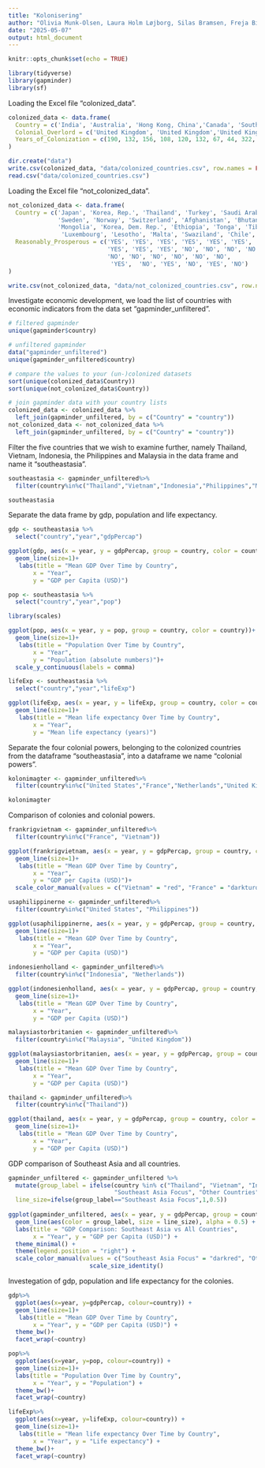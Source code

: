 ---
title: "Kolonisering"
author: "Olivia Munk-Olsen, Laura Holm Løjborg, Silas Bramsen, Freja Bille Deichmann"
date: "2025-05-07"
output: html_document
---

```{r setup, include=FALSE}
knitr::opts_chunk$set(echo = TRUE)
```

```{r}
library(tidyverse)
library(gapminder)
library(sf)
```

Loading the Excel file “colonized_data”.
```{r kolonarisering}
colonized_data <- data.frame(
  Country = c('India', 'Australia', 'Hong Kong, China','Canada', 'South Africa','Algeria', 'Vietnam', 'Morocco', 'Brazil', 'Mozambique',  'Indonesia', 'Suriname', 'Congo, Dem. Rep.', 'Rwanda', 'Namibia', 'Somalia', 'Libya', 'Eritrea', 'Philippines', 'Puerto Rico', 'Kazakhstan', 'Georgia', 'Moldova', 'Afghanistan', 'Tanzania',  'Czech Republic', 'Slovakia', 'Romania',  'Serbia', 'Bulgaria','Malaysia'),
  Colonial_Overlord = c('United Kingdom', 'United Kingdom','United Kingdom','United Kingdom', 'United Kingdom', 'France', 'France', 'France', 'Portugal', 'Portugal', 'Netherlands', 'Netherlands', 'Belgium','Belgium', 'Germany', 'Italy', 'Italy','Italy', 'United States', 'United States', 'Russia', 'Russia','Russia', 'United Kingdom', 'Germany', 'Austria', 'Austria','Austria', 'Turkey','Turkey','United Kingdom'),
  Years_of_Colonization = c(190, 132, 156, 108, 120, 132, 67, 44, 322, 477, 350, 235, 80, 40, 35, 36, 31, 62, 48, 126, 250, 108,103 ,80, 44,300, 500, 300, 350, 350, 171)
)

dir.create("data")
write.csv(colonized_data, "data/colonized_countries.csv", row.names = FALSE)
read.csv("data/colonized_countries.csv")

```

Loading the Excel file “not_colonized_data”.
```{r uncolonized}
not_colonized_data <- data.frame(
  Country = c('Japan', 'Korea, Rep.', 'Thailand', 'Turkey', 'Saudi Arabia', 'Iran', 'Iceland', 
              'Sweden', 'Norway', 'Switzerland', 'Afghanistan', 'Bhutan', 'Nepal', 'Liberia', 
              'Mongolia', 'Korea, Dem. Rep.', 'Ethiopia', 'Tonga', 'Tibet', 'Haiti',  
               'Luxembourg', 'Lesotho', 'Malta', 'Swaziland', 'Chile', 'China'),
  Reasonably_Prosperous = c('YES', 'YES', 'YES', 'YES', 'YES', 'YES', 'YES', 
                            'YES', 'YES', 'YES', 'NO', 'NO', 'NO', 'NO', 
                            'NO', 'NO', 'NO', 'NO', 'NO', 'NO',  
                             'YES',  'NO', 'YES', 'NO', 'YES', 'NO')
)

write.csv(not_colonized_data, "data/not_colonized_countries.csv", row.names = FALSE)

```

Investigate economic development, we load the list of countries with economic indicators from the data set “gapminder_unfiltered”.
```{r join-countries-to-gapminder}
# filtered gapminder
unique(gapminder$country)

# unfiltered gapminder
data("gapminder_unfiltered")
unique(gapminder_unfiltered$country)

# compare the values to your (un-)colonized datasets
sort(unique(colonized_data$Country))
sort(unique(not_colonized_data$Country))

# join gapminder data with your country lists
colonized_data <- colonized_data %>% 
  left_join(gapminder_unfiltered, by = c("Country" = "country"))
not_colonized_data <- not_colonized_data %>% 
  left_join(gapminder_unfiltered, by = c("Country" = "country"))
```

Filter the five countries that we wish to examine further, namely Thailand, Vietnam, Indonesia, the Philippines and Malaysia in the data frame and name it “southeastasia”.
```{r}
southeastasia <- gapminder_unfiltered%>%
  filter(country%in%c("Thailand","Vietnam","Indonesia","Philippines","Malaysia"))

southeastasia
```

Separate the data frame by gdp, population and life expectancy.
```{r}
gdp <- southeastasia %>%
  select("country","year","gdpPercap")
```

```{r}
ggplot(gdp, aes(x = year, y = gdpPercap, group = country, color = country))+
  geom_line(size=1)+
   labs(title = "Mean GDP Over Time by Country", 
       x = "Year", 
       y = "GDP per Capita (USD)")
```

```{r}
pop <- southeastasia %>%
  select("country","year","pop")
```

```{r}
library(scales)

ggplot(pop, aes(x = year, y = pop, group = country, color = country))+
  geom_line(size=1)+
   labs(title = "Population Over Time by Country", 
       x = "Year", 
       y = "Population (absolute numbers)")+
  scale_y_continuous(labels = comma)
```

```{r}
lifeExp <- southeastasia %>%
  select("country","year","lifeExp")
```

```{r}
ggplot(lifeExp, aes(x = year, y = lifeExp, group = country, color = country))+
  geom_line(size=1)+
   labs(title = "Mean life expectancy Over Time by Country", 
       x = "Year", 
       y = "Mean life expectancy (years)")
```


Separate the four colonial powers, belonging to the colonized countries from the dataframe “southeastasia”, into a dataframe we name “colonial powers”.
```{r}
kolonimagter <- gapminder_unfiltered%>%
  filter(country%in%c("United States","France","Netherlands","United Kingdom"))

kolonimagter
```



Comparison of colonies and colonial powers.
```{r}
frankrigvietnam <- gapminder_unfiltered%>%
  filter(country%in%c("France", "Vietnam"))

ggplot(frankrigvietnam, aes(x = year, y = gdpPercap, group = country, color = country))+
  geom_line(size=1)+
   labs(title = "Mean GDP Over Time by Country", 
       x = "Year", 
       y = "GDP per Capita (USD)")+
  scale_color_manual(values = c("Vietnam" = "red", "France" = "darkturquoise"))
```

```{r}
usaphilippinerne <- gapminder_unfiltered%>%
  filter(country%in%c("United States", "Philippines"))

ggplot(usaphilippinerne, aes(x = year, y = gdpPercap, group = country, color = country))+
  geom_line(size=1)+
   labs(title = "Mean GDP Over Time by Country", 
       x = "Year", 
       y = "GDP per Capita (USD)")
```

```{r}
indonesienholland <- gapminder_unfiltered%>%
  filter(country%in%c("Indonesia", "Netherlands"))

ggplot(indonesienholland, aes(x = year, y = gdpPercap, group = country, color = country))+
  geom_line(size=1)+
   labs(title = "Mean GDP Over Time by Country", 
       x = "Year", 
       y = "GDP per Capita (USD)")
```

```{r}
malaysiastorbritanien <- gapminder_unfiltered%>%
  filter(country%in%c("Malaysia", "United Kingdom"))

ggplot(malaysiastorbritanien, aes(x = year, y = gdpPercap, group = country, color = country))+
  geom_line(size=1)+
   labs(title = "Mean GDP Over Time by Country", 
       x = "Year", 
       y = "GDP per Capita (USD)")
```

```{r}
thailand <- gapminder_unfiltered%>%
  filter(country%in%c("Thailand"))

ggplot(thailand, aes(x = year, y = gdpPercap, group = country, color = country))+
  geom_line(size=1)+
   labs(title = "Mean GDP Over Time by Country", 
       x = "Year", 
       y = "GDP per Capita (USD)")
```


GDP comparison of Southeast Asia and all countries.
```{r}
gapminder_unfiltered <- gapminder_unfiltered %>%
  mutate(group_label = ifelse(country %in% c("Thailand", "Vietnam", "Indonesia", "Philippines", "Malaysia"),
                              "Southeast Asia Focus", "Other Countries"),
  line_size=ifelse(group_label=="Southeast Asia Focus",1,0.5))
         
ggplot(gapminder_unfiltered, aes(x = year, y = gdpPercap, group = country)) +
  geom_line(aes(color = group_label, size = line_size), alpha = 0.5) +
  labs(title = "GDP Comparison: Southeast Asia vs All Countries",
       x = "Year", y = "GDP per Capita (USD)") +
  theme_minimal() +
  theme(legend.position = "right") + 
  scale_color_manual(values = c("Southeast Asia Focus" = "darkred", "Other Countries" = "gray"))+
                       scale_size_identity()

```


Investegation of gdp, population and life expectancy for the colonies.
```{r}
gdp%>%
  ggplot(aes(x=year, y=gdpPercap, colour=country)) + 
  geom_line(size=1)+
   labs(title = "Mean GDP Over Time by Country",
       x = "Year", y = "GDP per Capita (USD)") +
  theme_bw()+
  facet_wrap(~country)
```

```{r}
pop%>%
  ggplot(aes(x=year, y=pop, colour=country)) + 
  geom_line(size=1)+
  labs(title = "Population Over Time by Country",
       x = "Year", y = "Population") +
  theme_bw()+
  facet_wrap(~country)
```

```{r}
lifeExp%>%
  ggplot(aes(x=year, y=lifeExp, colour=country)) + 
  geom_line(size=1)+
   labs(title = "Mean life expectancy Over Time by Country",
       x = "Year", y = "Life expectancy") +
  theme_bw()+
  facet_wrap(~country)
```







